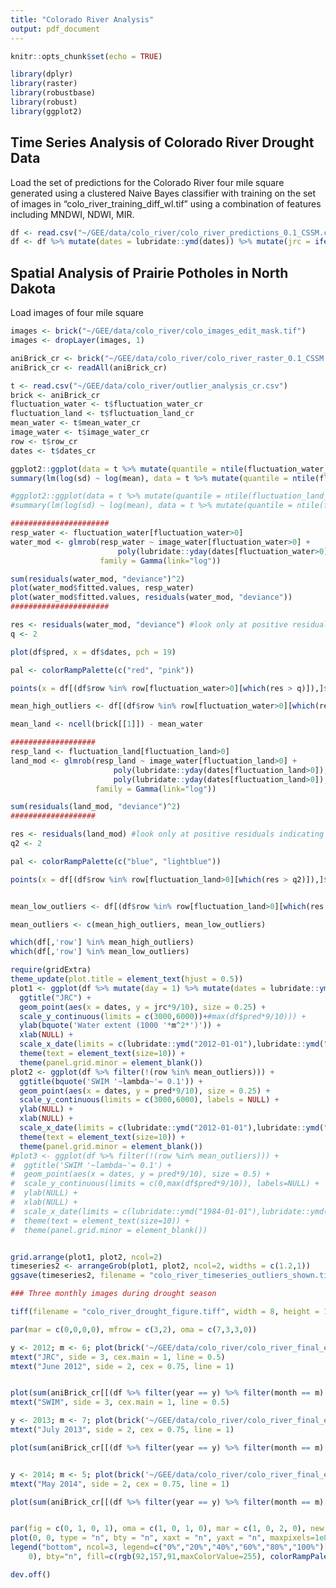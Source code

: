 ```yaml
---
title: "Colorado River Analysis"
output: pdf_document
---
```


```r
knitr::opts_chunk$set(echo = TRUE)

library(dplyr)
library(raster)
library(robustbase)
library(robust)
library(ggplot2)
```

## Time Series Analysis of Colorado River Drought Data

Load the set of predictions for the Colorado River four mile square generated using a clustered Naive Bayes classifier with training on the set of images in "colo_river_training_diff_wl.tif" using a combination of features including MNDWI, NDWI, MIR. 

```r
df <- read.csv("~/GEE/data/colo_river/colo_river_predictions_0.1_CSSM.csv")
df <- df %>% mutate(dates = lubridate::ymd(dates)) %>% mutate(jrc = ifelse(dates > lubridate::ymd("2015-12-31"), NA, jrc))
```

## Spatial Analysis of Prairie Potholes in North Dakota

Load images of four mile square

```r
images <- brick("~/GEE/data/colo_river/colo_images_edit_mask.tif")
images <- dropLayer(images, 1)

aniBrick_cr <- brick("~/GEE/data/colo_river/colo_river_raster_0.1_CSSM.tif")
aniBrick_cr <- readAll(aniBrick_cr)
```

```r
t <- read.csv("~/GEE/data/colo_river/outlier_analysis_cr.csv")
brick <- aniBrick_cr
fluctuation_water <- t$fluctuation_water_cr
fluctuation_land <- t$fluctuation_land_cr
mean_water <- t$mean_water_cr
image_water <- t$image_water_cr
row <- t$row_cr
dates <- t$dates_cr

ggplot2::ggplot(data = t %>% mutate(quantile = ntile(fluctuation_water_cr, 10)) %>% group_by(quantile) %>% summarise(mean = mean(fluctuation_water_cr), sd = sd(fluctuation_water_cr)), aes(x = log(mean), y = log(sd))) + ggplot2::geom_point() + ggplot2::geom_smooth(method = "lm") + ggtitle("h_k Box-Cox Plot, Slope: 1.0022")
summary(lm(log(sd) ~ log(mean), data = t %>% mutate(quantile = ntile(fluctuation_water_cr, 10)) %>% group_by(quantile) %>% summarise(mean = mean(fluctuation_water_cr), sd = sd(fluctuation_water_cr))))

#ggplot2::ggplot(data = t %>% mutate(quantile = ntile(fluctuation_land_cr, 10)) %>% group_by(quantile) %>% summarise(mean = mean(fluctuation_land_cr), sd = sd(fluctuation_land_cr)), aes(x = log(mean), y = log(sd))) + ggplot2::geom_point() + ggplot2::geom_smooth(method = "lm") + ggtile("l_k Box-Cox Plot, Slope: .9655")
#summary(lm(log(sd) ~ log(mean), data = t %>% mutate(quantile = ntile(fluctuation_land_cr, 10)) %>% group_by(quantile) %>% summarise(mean = mean(fluctuation_land_cr), sd = sd(fluctuation_land_cr))))

######################
resp_water <- fluctuation_water[fluctuation_water>0]
water_mod <- glmrob(resp_water ~ image_water[fluctuation_water>0] +
                        poly(lubridate::yday(dates[fluctuation_water>0]),3),
                    family = Gamma(link="log"))

sum(residuals(water_mod, "deviance")^2)
plot(water_mod$fitted.values, resp_water)
plot(water_mod$fitted.values, residuals(water_mod, "deviance"))
######################

res <- residuals(water_mod, "deviance") #look only at positive residuals indicating very high water fluctuation
q <- 2

plot(df$pred, x = df$dates, pch = 19)

pal <- colorRampPalette(c("red", "pink"))

points(x = df[(df$row %in% row[fluctuation_water>0][which(res > q)]),]$dates[order(resp_water[which(res > q)], (row[fluctuation_water>0])[which(res > q)], decreasing = T)], y = df[(df$row %in% row[fluctuation_water>0][which(res > q)]),]$pred[order(resp_water[which(res > q)], (row[fluctuation_water>0])[which(res > q)], decreasing = T)], pch = 19, col = pal(length(row[fluctuation_water>0][which(res > q)])))

mean_high_outliers <- df[(df$row %in% row[fluctuation_water>0][which(res > q)]),]$row

mean_land <- ncell(brick[[1]]) - mean_water

###################
resp_land <- fluctuation_land[fluctuation_land>0]
land_mod <- glmrob(resp_land ~ image_water[fluctuation_land>0] +
                       poly(lubridate::yday(dates[fluctuation_land>0]),3) + image_water[fluctuation_land>0]:
                       poly(lubridate::yday(dates[fluctuation_land>0]),1),
                   family = Gamma(link="log"))

sum(residuals(land_mod, "deviance")^2)
###################

res <- residuals(land_mod) #look only at positive residuals indicating very high land fluctuation
q2 <- 2

pal <- colorRampPalette(c("blue", "lightblue"))

points(x = df[(df$row %in% row[fluctuation_land>0][which(res > q2)]),]$dates[order(resp_land[which(res > q2)], (row[fluctuation_land>0])[which(res > q2)], decreasing = T)], y = df[(df$row %in% row[fluctuation_land>0][which(res > q2)]),]$pred[order(resp_land[which(res > q2)], (row[fluctuation_land>0])[which(res > q2)], decreasing = T)], pch = 19, col = pal(length(row[fluctuation_land>0][which(res > q2)])))


mean_low_outliers <- df[(df$row %in% row[fluctuation_land>0][which(res > q2)]),]$row

mean_outliers <- c(mean_high_outliers, mean_low_outliers)

which(df[,'row'] %in% mean_high_outliers)
which(df[,'row'] %in% mean_low_outliers)

```

```r

require(gridExtra)
theme_update(plot.title = element_text(hjust = 0.5))
plot1 <- ggplot(df %>% mutate(day = 1) %>% mutate(dates = lubridate::ymd(paste(year,month,day,"-")))) + 
  ggtitle("JRC") +   
  geom_point(aes(x = dates, y = jrc*9/10), size = 0.25) + 
  scale_y_continuous(limits = c(3000,6000))+#max(df$pred*9/10))) +
  ylab(bquote('Water extent (1000 '*m^2*')')) +
  xlab(NULL) +
  scale_x_date(limits = c(lubridate::ymd("2012-01-01"),lubridate::ymd("2015-12-31"))) +
  theme(text = element_text(size=10)) +
  theme(panel.grid.minor = element_blank())
plot2 <- ggplot(df %>% filter(!(row %in% mean_outliers))) + 
  ggtitle(bquote('SWIM '~lambda~'= 0.1')) + 
  geom_point(aes(x = dates, y = pred*9/10), size = 0.25) + 
  scale_y_continuous(limits = c(3000,6000), labels = NULL) +
  ylab(NULL) +
  xlab(NULL) +
  scale_x_date(limits = c(lubridate::ymd("2012-01-01"),lubridate::ymd("2015-12-31"))) +
  theme(text = element_text(size=10)) +
  theme(panel.grid.minor = element_blank())
#plot3 <- ggplot(df %>% filter(!(row %in% mean_outliers))) + 
#  ggtitle('SWIM '~lambda~'= 0.1') +
#  geom_point(aes(x = dates, y = pred*9/10), size = 0.5) + 
#  scale_y_continuous(limits = c(0,max(df$pred*9/10)), labels=NULL) +
#  ylab(NULL) +
#  xlab(NULL) +
#  scale_x_date(limits = c(lubridate::ymd("1984-01-01"),lubridate::ymd("2019-12-31"))) +
#  theme(text = element_text(size=10)) +
#  theme(panel.grid.minor = element_blank())


grid.arrange(plot1, plot2, ncol=2)
timeseries2 <- arrangeGrob(plot1, plot2, ncol=2, widths = c(1.2,1))
ggsave(timeseries2, filename = "colo_river_timeseries_outliers_shown.tiff", dpi = 1200, width = 16.5, height = 8, units = "cm")

```

```r

### Three monthly images during drought season

tiff(filename = "colo_river_drought_figure.tiff", width = 8, height = 12, units = "cm", res = 1200)

par(mar = c(0,0,0,0), mfrow = c(3,2), oma = c(7,3,3,0))

y <- 2012; m <- 6; plot(brick('~/GEE/data/colo_river/colo_river_final_extras_rm_jrc.tif')[[(df %>% filter(year == y) %>% filter(month == m) %>% filter(!row %in% mean_outliers))$row[1]]], col = c("white", rgb(92,157,91,maxColorValue=255), "blue"), legend = F, axes = F, box = F)
mtext("JRC", side = 3, cex.main = 1, line = 0.5)
mtext("June 2012", side = 2, cex = 0.75, line = 1)


plot(sum(aniBrick_cr[[(df %>% filter(year == y) %>% filter(month == m) %>% filter(!row %in% mean_outliers))$row]], na.rm=T)/length((df %>% filter(year == y) %>% filter(month == m) %>% filter(!row %in% mean_outliers))$row), col = c(rgb(92,157,91,maxColorValue=255), colorRampPalette(c("lightblue", "blue"))(5)), legend = F, axes = F, box = F, breaks = c(0,0.0001,0.2,0.4,0.6,0.8,1));
mtext("SWIM", side = 3, cex.main = 1, line = 0.5)

y <- 2013; m <- 7; plot(brick('~/GEE/data/colo_river/colo_river_final_extras_rm_jrc.tif')[[(df %>% filter(year == y) %>% filter(month == m) %>% filter(!row %in% mean_outliers))$row[1]]]>1, col = c(rgb(92,157,91,maxColorValue=255), colorRampPalette(c("lightblue", "blue"))(5)), legend = F, axes = F, box = F)
mtext("July 2013", side = 2, cex = 0.75, line = 1)

plot(sum(aniBrick_cr[[(df %>% filter(year == y) %>% filter(month == m) %>% filter(!row %in% mean_outliers))$row]], na.rm=T)/length((df %>% filter(year == y) %>% filter(month == m) %>% filter(!row %in% mean_outliers))$row), col = c(rgb(92,157,91,maxColorValue=255), colorRampPalette(c("lightblue", "blue"))(5)), legend = F, axes = F, box = F, breaks = c(0,0.0001,0.2,0.4,0.6,0.8,1));


y <- 2014; m <- 5; plot(brick('~/GEE/data/colo_river/colo_river_final_extras_rm_jrc.tif')[[(df %>% filter(year == y) %>% filter(month == m) %>% filter(!row %in% mean_outliers))$row[1]]]>1, col = c(rgb(92,157,91,maxColorValue=255), colorRampPalette(c("lightblue", "blue"))(5)), legend = F, axes = F, box = F)
mtext("May 2014", side = 2, cex = 0.75, line = 1)

plot(sum(aniBrick_cr[[(df %>% filter(year == y) %>% filter(month == m) %>% filter(!row %in% mean_outliers))$row]], na.rm=T)/length((df %>% filter(year == y) %>% filter(month == m) %>% filter(!row %in% mean_outliers))$row), col = c(rgb(92,157,91,maxColorValue=255), colorRampPalette(c("lightblue", "blue"))(5)), legend = F, axes = F, box = F, breaks = c(0,0.0001,0.2,0.4,0.6,0.8,1));


par(fig = c(0, 1, 0, 1), oma = c(1, 0, 1, 0), mar = c(1, 0, 2, 0), new = TRUE)
plot(0, 0, type = "n", bty = "n", xaxt = "n", yaxt = "n", maxpixels=1e8)
legend("bottom", ncol=3, legend=c("0%","20%","40%","60%","80%","100%")[c(1,4,2,5,3,6)], xpd = TRUE, inset = c(0, 
    0), bty="n", fill=c(rgb(92,157,91,maxColorValue=255), colorRampPalette(c("lightblue", "blue"))(5))[c(1,4,2,5,3,6)], title="Water Frequency", cex=1)

dev.off()

```